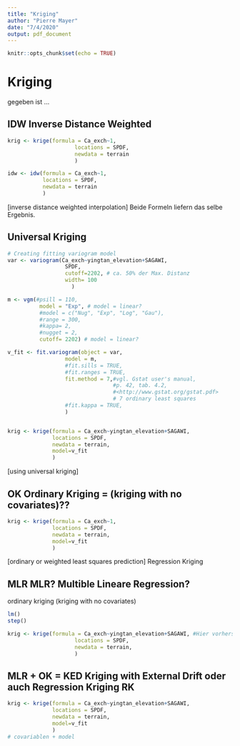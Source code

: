 ```yaml
---
title: "Kriging"
author: "Pierre Mayer"
date: "7/4/2020"
output: pdf_document
---
```


```r
knitr::opts_chunk$set(echo = TRUE)
```

# Kriging

gegeben ist ...

## IDW Inverse Distance Weighted
```r
krig <- krige(formula = Ca_exch~1, 
                     locations = SPDF,
                     newdata = terrain 
                     )

idw <- idw(formula = Ca_exch~1,
           locations = SPDF,
           newdata = terrain
           )
```
[inverse distance weighted interpolation]
Beide Formeln liefern das selbe Ergebnis.


## Universal Kriging
```r
# Creating fitting variogram model
var <- variogram(Ca_exch~yingtan_elevation+SAGAWI, 
                  SPDF, 
                  cutoff=2202, # ca. 50% der Max. Distanz
                  width= 100 
                    )

m <- vgm(#psill = 110,
          model = "Exp", # model = linear?
          #model = c("Nug", "Exp", "Log", "Gau"),
          #range = 300,
          #kappa= 2,
          #nugget = 2, 
          cutoff= 2202) # model = linear?

v_fit <- fit.variogram(object = var,
                  model = m,
                  #fit.sills = TRUE,
                  #fit.ranges = TRUE,
                  fit.method = 7,#vgl. Gstat user's manual, 
                                 #p. 42, tab. 4.2,
                                 #<http://www.gstat.org/gstat.pdf>
                                 # 7 ordinary least squares
                  #fit.kappa = TRUE,
                  )


krig <- krige(formula = Ca_exch~yingtan_elevation+SAGAWI, 
              locations = SPDF,
              newdata = terrain,
              model=v_fit
              )

```
[using universal kriging]



## OK Ordinary Kriging = (kriging with no covariates)??
```r
krig <- krige(formula = Ca_exch~1,
              locations = SPDF,
              newdata = terrain,
              model=v_fit
              )

```
[ordinary or weighted least squares prediction]
Regression Kriging

## MLR MLR? Multible Lineare Regression?
ordinary kriging (kriging with no covariates)
```r
lm()
step()

krig <- krige(formula = Ca_exch~yingtan_elevation+SAGAWI, #Hier vorhersage mit Covariablen
                     locations = SPDF,
                     newdata = terrain,
                     )
```



## MLR + OK = KED Kriging with External Drift oder auch Regression Kriging RK
```r
krig <- krige(formula = Ca_exch~yingtan_elevation+SAGAWI,
              locations = SPDF,
              newdata = terrain,
              model=v_fit
              )
# covariablen + model
```


